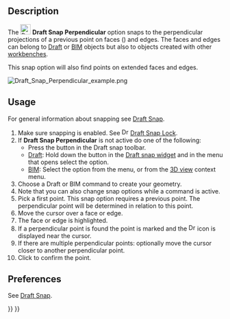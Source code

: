 <languages/>
<translate>

<!--T:9-->
{{Docnav
|[[Draft_Snap_Intersection|Snap Intersection]]
|[[Draft_Snap_Extension|Snap Extension]]
|[[Draft_Workbench|Draft]]
|IconL=Draft_Snap_Intersection.svg
|IconR=Draft_Snap_Extension.svg
|IconC=Workbench_Draft.svg
}}

<!--T:2-->
{{GuiCommand
|Name=Draft Snap Perpendicular
|MenuLocation=Snapping → Snap perpendicular
|Workbenches=[[Draft_Workbench|Draft]], [[BIM_Workbench|BIM]]
|SeeAlso=[[Draft_Snap|Draft Snap]], [[Draft_Snap_Lock|Draft Snap Lock]]
}}

== Description == <!--T:12--> 

<!--T:3-->
The [[Image:Draft_Snap_Perpendicular.svg|24px]] '''Draft Snap Perpendicular''' option snaps to the perpendicular projections of a previous point on faces ({{Version|0.21}}) and edges. The faces and edges can belong to [[Draft_Workbench|Draft]] or [[BIM_Workbench|BIM]] objects but also to objects created with other [[Workbenches|workbenches]].

<!--T:13-->
This snap option will also find points on extended faces and edges.

</translate>
[[Image:Draft_Snap_Perpendicular_example.png]]
<translate>
<!--T:5-->
{{Caption|Snapping the second point of a line to the perpendicular point on an extended edge}}

== Usage == <!--T:6-->

<!--T:14-->
For general information about snapping see [[Draft_Snap|Draft Snap]].

<!--T:7-->
# Make sure snapping is enabled. See [[Image:Draft_Snap_Lock.svg|16px]] [[Draft_Snap_Lock|Draft Snap Lock]].
# If '''Draft Snap Perpendicular''' is not active do one of the following:
#* Press the {{Button|[[Image:Draft_Snap_Perpendicular.svg|16px]] [[Draft_Snap_Perpendicular|Snap perpendicular]]}} button in the Draft snap toolbar.
#* [[Draft_Workbench|Draft]]: Hold down the {{Button|[[Image:Draft_Snap_Lock.svg|x16px]][[Image:Toolbar_flyout_arrow.svg|x16px]]}} button in the [[Draft_snap_widget|Draft snap widget]] and in the menu that opens select the {{MenuCommand|[[Image:Draft_Snap_Perpendicular.svg|16px]] Snap perpendicular}} option.
#* [[BIM_Workbench|BIM]]: Select the {{MenuCommand|Snapping → [[Image:Draft_Snap_Perpendicular.svg|16px]] Snap perpendicular}} option from the menu, or from the [[3D_view|3D view]] context menu.
# Choose a Draft or BIM command to create your geometry.
# Note that you can also change snap options while a command is active.
# Pick a first point. This snap option requires a previous point. The perpendicular point will be determined in relation to this point.
# Move the cursor over a face or edge.
# The face or edge is highlighted.
# If a perpendicular point is found the point is marked and the [[Image:Draft_Snap_Perpendicular.svg|16px]] icon is displayed near the cursor.
# If there are multiple perpendicular points: optionally move the cursor closer to another perpendicular point. {{Version|0.21}}
# Click to confirm the point.

== Preferences == <!--T:15-->

<!--T:16-->
See [[Draft_Snap#Preferences|Draft Snap]].


<!--T:8-->
{{Docnav
|[[Draft_Snap_Intersection|Snap Intersection]]
|[[Draft_Snap_Extension|Snap Extension]]
|[[Draft_Workbench|Draft]]
|IconL=Draft_Snap_Intersection.svg
|IconR=Draft_Snap_Extension.svg
|IconC=Workbench_Draft.svg
}}

</translate>
{{Draft Tools navi{{#translation:}}}}
{{Userdocnavi{{#translation:}}}}